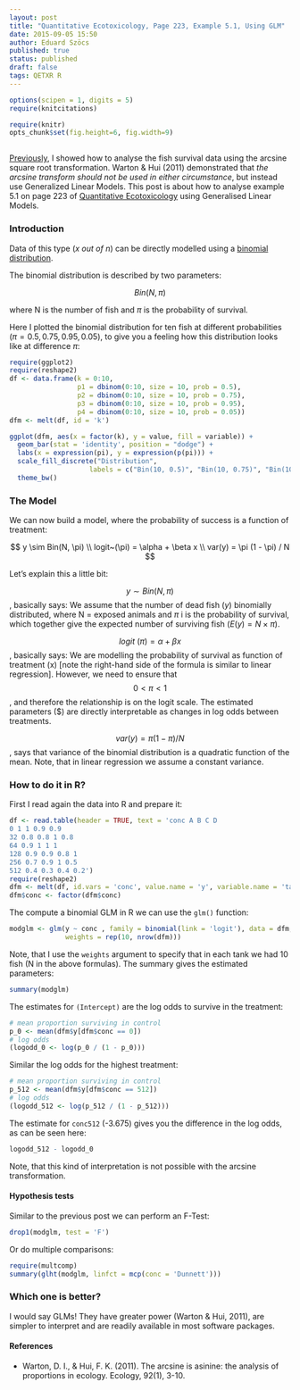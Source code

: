 ```yaml
---
layout: post
title: "Quantitative Ecotoxicology, Page 223, Example 5.1, Using GLM"
date: 2015-09-05 15:50
author: Eduard Szöcs
published: true
status: published
draft: false
tags: QETXR R
---
```


```r
options(scipen = 1, digits = 5)
require(knitcitations)
```
```r
require(knitr)
opts_chunk$set(fig.height=6, fig.width=9)
```
<img src="http://vg03.met.vgwort.de/na/b3d8f2a40fb04d8c9bb4a6ae40f709e3" width="1" height="1" alt="">

[Previously](http://edild.github.io/quant-ecotox20/), I showed how to analyse the fish survival data using the arcsine square root transformation.
Warton & Hui (2011) demonstrated that *the arcsine transform should not be used in either circumstance*, but instead use Generalized Linear Models.
This post is about how to analyse example 5.1 on page 223 of [Quantitative Ecotoxicology](http://www.crcpress.com/product/isbn/9781439835647) using Generalised Linear Models.


### Introduction

Data of this type (*x out of n*) can be directly modelled using a [binomial distribution](http://en.wikipedia.org/wiki/Binomial_distribution).

<!--more-->

The binomial distribution is described by two parameters:

$$Bin(N, \pi)$$

where N is the number of fish and $\pi$ is the probability of survival.


Here I plotted the binomial distribution for ten fish at different probabilities ($\pi = 0.5, 0.75, 0.95, 0.05$), to give you a feeling how this distribution looks like at difference $\pi$:

```r
require(ggplot2)
require(reshape2)
df <- data.frame(k = 0:10, 
                 p1 = dbinom(0:10, size = 10, prob = 0.5),
                 p2 = dbinom(0:10, size = 10, prob = 0.75),
                 p3 = dbinom(0:10, size = 10, prob = 0.95),
                 p4 = dbinom(0:10, size = 10, prob = 0.05))
dfm <- melt(df, id = 'k')

ggplot(dfm, aes(x = factor(k), y = value, fill = variable)) +
  geom_bar(stat = 'identity', position = "dodge") +
  labs(x = expression(pi), y = expression(p(pi))) +
  scale_fill_discrete("Distribution", 
                    labels = c("Bin(10, 0.5)", "Bin(10, 0.75)", "Bin(10, 0.95)", "Bin(10, 0.05)")) +
  theme_bw()
```



### The Model

We can now build a model, where the probability of success is a function of treatment:

$$  y \sim Bin(N, \pi) \\
  logit~(\pi) = \alpha + \beta x \\
  var(y) =  \pi (1 - \pi) / N $$
  
  
Let's explain this a little bit:

$$ y \sim Bin(N, \pi) $$, basically says: We assume that the number of dead fish ($y$) binomially distributed, where N = exposed animals and $\pi$ i is the probability of survival, which together give the expected number of surviving fish ($E(y) = N \times \pi$).

$$ logit~(\pi) = \alpha + \beta x $$, basically says: We are modelling the probability of survival as function of treatment (x) [note the right-hand side of the formula is similar to linear regression]. However, we need to ensure that $$0 < \pi < 1$$, and therefore the relationship is on the logit scale. The estimated parameters ($\beta) are directly interpretable as changes in log odds between treatments.

$$ var(y) =  \pi (1 - \pi) / N $$, says that variance of the binomial distribution
is a quadratic function of the mean. Note, that in linear regression we assume a constant variance.



### How to do it in R?

First I read again the data into R and prepare it:

```r
df <- read.table(header = TRUE, text = 'conc A B C D
0 1 1 0.9 0.9
32 0.8 0.8 1 0.8
64 0.9 1 1 1 
128 0.9 0.9 0.8 1
256 0.7 0.9 1 0.5
512 0.4 0.3 0.4 0.2')
require(reshape2)
dfm <- melt(df, id.vars = 'conc', value.name = 'y', variable.name = 'tank')
dfm$conc <- factor(dfm$conc)
```


The compute a binomial GLM in R we can use the `glm()` function:

```r
modglm <- glm(y ~ conc , family = binomial(link = 'logit'), data = dfm, 
              weights = rep(10, nrow(dfm)))
```

Note, that I use the `weights` argument to specify that in each tank we had 10 fish (N in the above formulas).
The summary gives the estimated parameters:

```r
summary(modglm)
```

The estimates for `(Intercept)` are the log odds to survive in the treatment:


```r
# mean proportion surviving in control
p_0 <- mean(dfm$y[dfm$conc == 0])
# log odds
(logodd_0 <- log(p_0 / (1 - p_0)))
```

Similar the log odds for the highest treatment:
```r
# mean proportion surviving in control
p_512 <- mean(dfm$y[dfm$conc == 512])
# log odds
(logodd_512 <- log(p_512 / (1 - p_512)))
```

The estimate for `conc512` (-3.675) gives you the difference in the log odds, as can be seen here:
```r
logodd_512 - logodd_0
```

Note, that this kind of interpretation is not possible with the arcsine transformation.

#### Hypothesis tests
Similar to the previous post we can perform an F-Test:

```r
drop1(modglm, test = 'F')
```

Or do multiple comparisons:

```r
require(multcomp)
summary(glht(modglm, linfct = mcp(conc = 'Dunnett')))
```




### Which one is better?
I would say GLMs! 
They have greater power (Warton & Hui, 2011), are simpler to interpret and are readily available in most software packages.


#### References

* Warton, D. I., & Hui, F. K. (2011). The arcsine is asinine: the analysis of proportions in ecology. Ecology, 92(1), 3-10.
